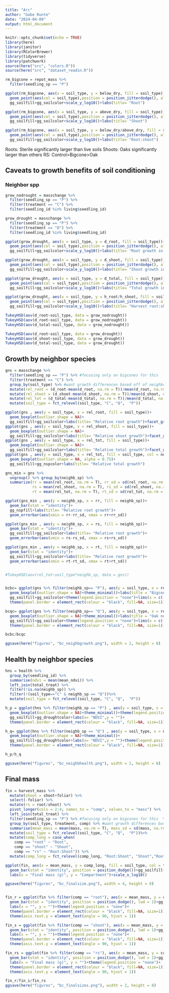 ```yaml
---
title: "Arc"
author: "Gabe Runte"
date: "2024-04-09"
output: html_document
---
```


```r
knitr::opts_chunk$set(echo = TRUE)
library(here)
library(janitor)
library(RColorBrewer)
library(tidyverse)
library(patchwork)
source(here("src", "colors.R"))
source(here("src", "dataset_readin.R"))

```

```r
rm_bigcone = repot_mass %>% 
  filter(seedling_sp == "P")

ggplot(rm_bigcone, aes(x = soil_type, y = below_dry, fill = soil_type))+
  geom_point(aes(col = soil_type),position = position_jitterdodge(), alpha = 0.5)+geom_boxplot(alpha = 0.75)+
  gg_soilfill+gg_soilcolor+scale_y_log10()+labs(title= "Root")

ggplot(rm_bigcone, aes(x = soil_type, y = above_dry, fill = soil_type))+
  geom_point(aes(col = soil_type),position = position_jitterdodge(), alpha = 0.5)+geom_boxplot(alpha = 0.75)+
  gg_soilfill+gg_soilcolor+scale_y_log10()+labs(title= "Shoot")

ggplot(rm_bigcone, aes(x = soil_type, y = below_dry/above_dry, fill = soil_type))+
  geom_point(aes(col = soil_type),position = position_jitterdodge(), alpha = 0.5)+geom_boxplot(alpha = 0.75)+
  gg_soilfill+gg_soilcolor+scale_y_log10()+labs(title= "Root:shoot")
```
Roots: Sterile significantly larger than live soils
Shoots: Oaks significantly larger than others
RS: Control>Bigcone>Oak


## Caveats to growth benefits of soil conditioning

### Neighbor spp 
```r
grow_nodrought = masschange %>% 
  filter(seedling_sp == "P") %>% 
  filter(treatment == "C") %>% 
  filter(seedling_id %in% living$seedling_id)

grow_drought = masschange %>% 
  filter(seedling_sp == "P") %>% 
  filter(treatment == "D") %>% 
  filter(seedling_id %in% living$seedling_id)

ggplot(grow_drought, aes(x = soil_type, y = d_root, fill = soil_type))+
  geom_point(aes(col = soil_type),position = position_jitterdodge(), alpha = 0.5)+geom_boxplot(alpha = 0.75)+
  gg_soilfill+gg_soilcolor+scale_y_log10()+labs(title= "Root growth in shared pots")

ggplot(grow_drought, aes(x = soil_type, y = d_shoot, fill = soil_type))+
  geom_point(aes(col = soil_type),position = position_jitterdodge(), alpha = 0.5)+geom_boxplot(alpha = 0.75)+
  gg_soilfill+gg_soilcolor+scale_y_log10()+labs(title= "Shoot growth in shared pots")

ggplot(grow_drought, aes(x = soil_type, y = d_total, fill = soil_type))+
  geom_point(aes(col = soil_type),position = position_jitterdodge(), alpha = 0.5)+geom_boxplot(alpha = 0.75)+
  gg_soilfill+gg_soilcolor+scale_y_log10()+labs(title= "Total growth in shared pots")

ggplot(grow_drought, aes(x = soil_type, y = h_root/h_shoot, fill = soil_type))+
  geom_point(aes(col = soil_type),position = position_jitterdodge(), alpha = 0.5)+geom_boxplot(alpha = 0.75)+
  gg_soilfill+gg_soilcolor+scale_y_log10()+labs(title= "Harvest root:shoot")

TukeyHSD(aov(d_root~soil_type, data = grow_nodrought))
TukeyHSD(aov(d_root~soil_type, data = grow_nodrought))
TukeyHSD(aov(d_total~soil_type, data = grow_nodrought))

TukeyHSD(aov(d_root~soil_type, data = grow_drought))
TukeyHSD(aov(d_shoot~soil_type, data = grow_drought))
TukeyHSD(aov(d_total~soil_type, data = grow_drought))
```


## Growth by neighbor species
```r
gns = masschange %>% 
  filter(seedling_sp == "P") %>% #focusing only on bigcones for this 
  filter(treatment == "C") %>% 
  group_by(soil_type) %>% #want growth differences based off of neighbor spp
  mutate(rel_root = (d_root-mean(d_root, na.rm = T))/mean(d_root, na.rm = T), na.rm = T) %>% 
  mutate(rel_shoot = (d_shoot-mean(d_shoot, na.rm = T))/mean(d_shoot, na.rm = T), na.rm = T)  %>% 
  mutate(rel_tot = (d_total-mean(d_total, na.rm = T))/mean(d_total, na.rm = T), na.rm = T)%>% 
  mutate(soil_type = fct_relevel(soil_type, "C", "Q",  "P"))

ggplot(gns , aes(y = soil_type, x = rel_root, fill = soil_type))+
  geom_boxplot(outlier.shape = NA)+
  gg_soilfill+gg_soilcolor+labs(title= "Relative root growth")+facet_grid(rows = vars(neighb_sp))
ggplot(gns , aes(y = soil_type, x = rel_shoot, fill = soil_type))+
  geom_boxplot(outlier.shape = NA)+
  gg_soilfill+gg_soilcolor+labs(title= "Relative shoot growth")+facet_grid(rows = vars(neighb_sp))
ggplot(gns , aes(y = soil_type, x = rel_tot, fill = soil_type))+
  geom_boxplot(outlier.shape = NA)+
  gg_soilfill+gg_soilcolor+labs(title= "Relative total growth")+facet_grid(rows = vars(neighb_sp))
ggplot(gns , aes(y = soil_type, x = rel_tot, fill = soil_type, col = neighb_sp))+
  geom_boxplot(outlier.shape = NA, alpha = 0.75)+
  gg_soilfill+gg_nspcolor+labs(title= "Relative total growth")

gns_min = gns %>% 
  ungroup() %>% group_by(neighb_sp) %>% 
  summarize(rr = mean(rel_root, na.rm = T), rr_sd = sd(rel_root, na.rm = T),
            rs = mean(rel_shoot, na.rm = T), rs_sd = sd(rel_shoot, na.rm = T),
            rt = mean(rel_tot, na.rm = T), rt_sd = sd(rel_tot, na.rm = T))

ggplot(gns_min , aes(y = neighb_sp, x = rr, fill = neighb_sp))+
  geom_bar(stat = "identity")+
  gg_nspfill+labs(title= "Relative root growth")+
  geom_errorbar(aes(xmin = rr-rr_sd, xmax = rr+rr_sd))

ggplot(gns_min , aes(y = neighb_sp, x = rs, fill = neighb_sp))+
  geom_bar(stat = "identity")+
  gg_soilfill+gg_soilcolor+labs(title= "Relative root growth")+
  geom_errorbar(aes(xmin = rs-rs_sd, xmax = rs+rs_sd))

ggplot(gns_min , aes(y = neighb_sp, x = rt, fill = neighb_sp))+
  geom_bar(stat = "identity")+
  gg_soilfill+gg_soilcolor+labs(title= "Relative root growth")+
  geom_errorbar(aes(xmin = rt-rt_sd, xmax = rt+rt_sd))


#TukeyHSD(aov(rel_tot~soil_type*neighb_sp, data = gns))


bcbc= ggplot(gns %>% filter(neighb_sp== "P"), aes(y = soil_type, x = rel_tot, fill = soil_type))+
  geom_boxplot(outlier.shape = NA)+theme_minimal()+labs(title = "Bigcone neighbor", y = "", x = "")+
  gg_soilfill+gg_soilcolor+theme(legend.position = "none")+lims(x = c(-.75, 1.25))+
  theme(panel.border = element_rect(colour = "black", fill=NA, size=1))

bcqc= ggplot(gns %>% filter(neighb_sp== "Q"), aes(y = soil_type, x = rel_tot, fill = soil_type))+
  geom_boxplot(outlier.shape = NA)+theme_minimal()+labs(title = "Oak neighbor", y = "", x = "Total growth")+
  gg_soilfill+gg_soilcolor+theme(legend.position = "none")+lims(x = c(-.75, 1.25))+
  theme(panel.border = element_rect(colour = "black", fill=NA, size=1))

bcbc/bcqc

ggsave(here("figures", "bc_neighbgrowth.png"), width = 2, height = 8)

```

## Health by neighbor species
```r
hns = health %>% 
  group_by(seedling_id) %>% 
  summarise(ndvi = mean(mean_ndvi)) %>% 
  left_join(total_treat) %>% 
  filter(!is.na(neighb_sp)) %>% 
  filter(!(soil_type=="C" & neighb_sp == "Q"))%>% 
  mutate(soil_type = fct_relevel(soil_type, "C", "Q",  "P"))

h_p = ggplot(hns %>% filter(neighb_sp == "P") , aes(y = soil_type, x = ndvi, fill = soil_type, col = treatment))+
  geom_boxplot(outlier.shape = NA)+theme_minimal()+theme(legend.position = "none")+
  gg_soilfill+gg_droughtcolor+labs(x= "NDVI",y = "")+
  theme(panel.border = element_rect(colour = "black", fill=NA, size=1))+lims(x = c(-.025, .15))

h_q= ggplot(hns %>% filter(neighb_sp == "Q") , aes(y = soil_type, x = ndvi, fill = soil_type, col = treatment))+
  geom_boxplot(outlier.shape = NA)+theme_minimal()+
  gg_soilfill+gg_droughtcolor+labs(x= "NDVI",y = "")+theme(legend.position = "none")+
  theme(panel.border = element_rect(colour = "black", fill=NA, size=1))+lims(x = c(-.025, .15))

h_p/h_q

ggsave(here("figures", "bc_neighbhealth.png"), width = 2, height = 8)
```

## Final mass 

```r

fin = harvest_mass %>% 
  mutate(shoot = shoot+foliar) %>% 
  select(-foliar) %>% 
  mutate(rs = root/shoot) %>% 
  pivot_longer(cols = 2:4, names_to = "comp", values_to = "mass") %>% 
  left_join(total_treat) %>% 
  filter(seedling_sp == "P") %>% #focusing only on bigcones for this  %>% 
  group_by(soil_type, treatment, comp) %>% #want growth differences based off of neighbor spp
  summarise(mean_mass = mean(mass, na.rm = T), mass_sd = sd(mass, na.rm = T)) %>% 
  mutate(soil_type = fct_relevel(soil_type, "C", "Q",  "P"))%>% 
  mutate(comp_long = case_when(
    comp == "root" ~ "Root", 
    comp == "shoot" ~ "Shoot", 
    comp == "rs" ~ "Root:Shoot")) %>% 
  mutate(comp_long = fct_relevel(comp_long, "Root:Shoot", "Shoot","Root"))

ggplot(fin, aes(x = mean_mass, y = comp_long, fill = soil_type, col = treatment))+
  geom_bar(stat = "identity", position = position_dodge())+gg_soilfill+gg_droughtcolor+theme_minimal()+
  labs(x = "Final mass (g)", y = "Compartment")+scale_x_log10()

ggsave(here("figures", "bc_finalsize.png"), width = 4, height = 8)


fin_r = ggplot(fin %>% filter(comp == "root"), aes(x = mean_mass, y = comp_long, fill = soil_type, col = treatment))+
  geom_bar(stat = "identity", position = position_dodge(), lwd = 1)+gg_soilfill+gg_droughtcolor+theme_minimal()+
  labs(x = "", y = "")+theme(legend.position = "none")+
  theme(panel.border = element_rect(colour = "black", fill=NA, size=1))+
  theme(axis.text.y = element_text(angle = 90, hjust = 1))

fin_s = ggplot(fin %>% filter(comp == "shoot"), aes(x = mean_mass, y = comp_long, fill = soil_type, col = treatment))+
  geom_bar(stat = "identity", position = position_dodge(), lwd = 1)+gg_soilfill+gg_droughtcolor+theme_minimal()+
  labs(x = "", y = "")+theme(legend.position = "none")+
  theme(panel.border = element_rect(colour = "black", fill=NA, size=1))+
  theme(axis.text.y = element_text(angle = 90, hjust = 1))

fin_rs = ggplot(fin %>% filter(comp == "rs"), aes(x = mean_mass, y = comp_long, fill = soil_type, col = treatment))+
  geom_bar(stat = "identity", position = position_dodge(), lwd = 1)+gg_soilfill+gg_droughtcolor+theme_minimal()+
  labs(x = "Final mass (g)", y = "")+theme(legend.position = "none")+
  theme(panel.border = element_rect(colour = "black", fill=NA, size=1))+
  theme(axis.text.y = element_text(angle = 90, hjust = 1))

fin_r/fin_s/fin_rs
ggsave(here("figures", "bc_finalsizes.png"), width = 2, height = 8)
```


